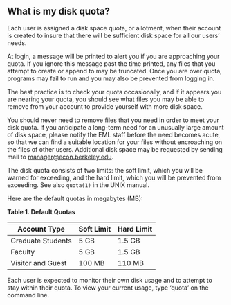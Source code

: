 

What is my disk quota?
----------------------

Each user is assigned a disk space quota, or allotment, when their
account is created to insure that there will be sufficient disk space
for all our users' needs.

At login, a message will be printed to alert you if you are approaching
your quota. If you ignore this message past the time printed, any files
that you attempt to create or append to may be truncated. Once you are
over quota, programs may fail to run and you may also be prevented from
logging in.

The best practice is to check your quota occasionally, and if it appears
you are nearing your quota, you should see what files you may be able to
remove from your account to provide yourself with more disk space.

You should never need to remove files that you need in order to meet
your disk quota. If you anticipate a long-term need for an unusually
large amount of disk space, please notify the EML staff before the need
becomes acute, so that we can find a suitable location for your files
without encroaching on the files of other users. Additional disk space
may be requested by sending mail to <manager@econ.berkeley.edu>.

The disk quota consists of two limits: the soft limit, which you will be
warned for exceeding, and the hard limit, which you will be prevented
from exceeding. See also `quota(1)` in the UNIX manual.

Here are the default quotas in megabytes (MB):

<span id="id226882"></span>

**Table 1. Default Quotas**

<table>
<thead>
<tr class="header">
<th>Account Type</th>
<th>Soft Limit</th>
<th>Hard Limit</th>
</tr>
</thead>
<tbody>
<tr class="odd">
<td>Graduate Students</td>
<td>5 GB</td>
<td>1.5 GB</td>
</tr>
<tr class="even">
<td>Faculty</td>
<td>5 GB</td>
<td>1.5 GB</td>
</tr>
<tr class="odd">
<td>Visitor and Guest</td>
<td>100 MB</td>
<td>110 MB</td>
</tr>
</tbody>
</table>

Each user is expected to monitor their own disk usage and to attempt to
stay within their quota. To view your current usage, type 'quota' on the
command line.


